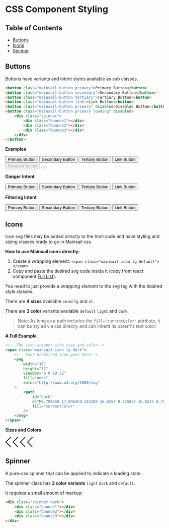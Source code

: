 

<Meta title="CSS Only/Components" />

# CSS Component Styling

## Table of Contents

-   [Buttons](#buttons)
-   [Icons](#icons)
-   [Spinner](#spinner)

## Buttons

Buttons have variants and intent styles available as sub classes.

```html
<button class="mainsail-button primary">Primary Button</button>
<button class="mainsail-button secondary">Secondary Button</button>
<button class="mainsail-button tertiary">Tertiary Button</button>
<button class="mainsail-button link">Link Button</button>
<button class="mainsail-button primary" disabled>Disabled Button</button>
<button class="mainsail-button primary loading" disabled>
    <div class="spinner">
        <div class="bounce1"></div>
        <div class="bounce2"></div>
        <div class="bounce3"></div>
    </div>
</button>
```

**Examples**

<Canvas>
    <button class="mainsail-button primary">Primary Button</button>
    <button class="mainsail-button secondary">Secondary Button</button>
    <button class="mainsail-button tertiary">Tertiary Button</button>
    <button class="mainsail-button link">Link Button</button>
    <button class="mainsail-button primary" disabled>
        Disabled Button
    </button>
    <button class="mainsail-button primary loading" disabled>
        <div class="spinner">
            <div class="bounce1"></div>
            <div class="bounce2"></div>
            <div class="bounce3"></div>
        </div>
    </button>
</Canvas>

**Danger Intent**

<Canvas>
    <button class="mainsail-button danger primary">Primary Button</button>
    <button class="mainsail-button danger secondary">Secondary Button</button>
    <button class="mainsail-button danger tertiary">Tertiary Button</button>
    <button class="mainsail-button danger link">Link Button</button>
</Canvas>

**Filtering Intent**

<Canvas>
    <button class="mainsail-button filtering primary">Primary Button</button>
    <button class="mainsail-button filtering secondary">
        Secondary Button
    </button>
    <button class="mainsail-button filtering tertiary">Tertiary Button</button>
    <button class="mainsail-button filtering link">Link Button</button>
</Canvas>

## Icons

Icon svg files may be added directly to the html code and have styling and sizing classes ready to go in Mainsail css.

**How to use Mainsail icons directly:**

1. Create a wrapping element. `<span class="mainsail-icon lg default"></span>`
1. Copy and paste the desired svg code inside it (copy from react component [Full List](?path=/story/elements-icon--full-list)).

You need to just provide a wrapping element to the svg tag with the desired style classes.

There are **4 sizes** available `sm` `md` `lg` and `xl`.

There are **3 color** variants available `default` `light` and `dark`.

> Note: As long as a path includes the `fill="currentColor"` attribute, it can be styled via css directly and can inherit its parent's text color.

**A Full Example**

```html
<!-- The icon wrapper with size and color-->
<span class="mainsail-icon lg dark">
    <!-- Your preferred icon goes here-->
    <svg
        width="19"
        height="32"
        viewBox="0 0 19 32"
        fill="none"
        xmlns="http://www.w3.org/2000/svg"
    >
        <path
            id="back"
            d="M0.704658 17.0464C0.315288 16.6557 0.315837 16.0235 0.705882 15.6334L16.1299 0.209394C16.1299 0.209394 16.9929 -0.392341 17.8296 0.44431C18.6675 1.28097 17.8296 2.01334 17.8296 2.01334L3.47715 16.3671L17.1501 30.04C17.1501 30.04 17.8611 30.8968 17.0973 31.6605C16.3348 32.4243 15.2682 31.6605 15.2682 31.6605L0.704658 17.0464Z"
            fill="currentColor"
        />
    </svg>
</span>
```

**Sizes and Colors**

<Canvas>
    <span class="mainsail-icon sm dark">
        <svg
            width="19"
            height="32"
            viewBox="0 0 19 32"
            fill="none"
            xmlns="http://www.w3.org/2000/svg">
            <path
                id="back"
                d="M0.704658 17.0464C0.315288 16.6557 0.315837 16.0235 0.705882 15.6334L16.1299 0.209394C16.1299 0.209394 16.9929 -0.392341 17.8296 0.44431C18.6675 1.28097 17.8296 2.01334 17.8296 2.01334L3.47715 16.3671L17.1501 30.04C17.1501 30.04 17.8611 30.8968 17.0973 31.6605C16.3348 32.4243 15.2682 31.6605 15.2682 31.6605L0.704658 17.0464Z"
                fill="currentColor"
            />
        </svg>
    </span>
    <span class="mainsail-icon md light">
        <svg
            width="19"
            height="32"
            viewBox="0 0 19 32"
            fill="none"
            xmlns="http://www.w3.org/2000/svg">
            <path
                id="back"
                d="M0.704658 17.0464C0.315288 16.6557 0.315837 16.0235 0.705882 15.6334L16.1299 0.209394C16.1299 0.209394 16.9929 -0.392341 17.8296 0.44431C18.6675 1.28097 17.8296 2.01334 17.8296 2.01334L3.47715 16.3671L17.1501 30.04C17.1501 30.04 17.8611 30.8968 17.0973 31.6605C16.3348 32.4243 15.2682 31.6605 15.2682 31.6605L0.704658 17.0464Z"
                fill="currentColor"
            />
        </svg>
    </span>
    <span class="mainsail-icon lg dark">
        <svg
            width="19"
            height="32"
            viewBox="0 0 19 32"
            fill="none"
            xmlns="http://www.w3.org/2000/svg">
            <path
                id="back"
                d="M0.704658 17.0464C0.315288 16.6557 0.315837 16.0235 0.705882 15.6334L16.1299 0.209394C16.1299 0.209394 16.9929 -0.392341 17.8296 0.44431C18.6675 1.28097 17.8296 2.01334 17.8296 2.01334L3.47715 16.3671L17.1501 30.04C17.1501 30.04 17.8611 30.8968 17.0973 31.6605C16.3348 32.4243 15.2682 31.6605 15.2682 31.6605L0.704658 17.0464Z"
                fill="currentColor"
            />
        </svg>
    </span>
    <span class="mainsail-icon xl default">
        <svg
            width="19"
            height="32"
            viewBox="0 0 19 32"
            fill="none"
            xmlns="http://www.w3.org/2000/svg">
            <path
                id="back"
                d="M0.704658 17.0464C0.315288 16.6557 0.315837 16.0235 0.705882 15.6334L16.1299 0.209394C16.1299 0.209394 16.9929 -0.392341 17.8296 0.44431C18.6675 1.28097 17.8296 2.01334 17.8296 2.01334L3.47715 16.3671L17.1501 30.04C17.1501 30.04 17.8611 30.8968 17.0973 31.6605C16.3348 32.4243 15.2682 31.6605 15.2682 31.6605L0.704658 17.0464Z"
                fill="currentColor"
            />
        </svg>
    </span>
</Canvas>

## Spinner

A pure-css spinner that can be applied to indicate a loading state.

The spinner class has **3 color variants** `light` `dark` and `default`.

It requires a small amount of markup:

```html
<div class="spinner dark">
    <div class="bounce1"></div>
    <div class="bounce2"></div>
    <div class="bounce3"></div>
</div>
```

<Canvas>
    <div class="spinner default">
        <div class="bounce1"></div>
        <div class="bounce2"></div>
        <div class="bounce3"></div>
    </div>
    <div class="spinner light">
        <div class="bounce1"></div>
        <div class="bounce2"></div>
        <div class="bounce3"></div>
    </div>
    <div class="spinner dark">
        <div class="bounce1"></div>
        <div class="bounce2"></div>
        <div class="bounce3"></div>
    </div>
</Canvas>
